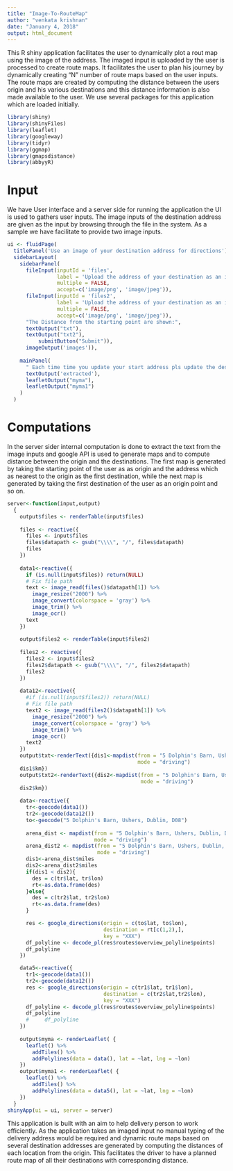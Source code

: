 ---
title: "Image-To-RouteMap"
author: "venkata krishnan"
date: "January 4, 2018"
output: html_document
---
This R shiny application facilitates the user to dynamically plot a rout map using the image of the address. The imaged input is uploaded by the user is processed to create route maps. It facilitates the user to plan his journey by dynamically creating "N" number of route maps based on the user inputs. The route maps are created by computing the distance between the users origin and his various destinations and this distance information is also made available to the user. We use several packages for this application which are loaded initially.  
```{r}
library(shiny)
library(shinyFiles)
library(leaflet)
library(googleway)
library(tidyr)
library(ggmap)
library(gmapsdistance)
library(abbyyR)
```
# Input
We have User interface and a server side for running the application the UI is used to gathers user inputs. The image inputs of the destination address are given as the input by browsing through the file in the system. As a sample we have facilitate to provide two image inputs.  

```{r setup, include=FALSE}
ui <- fluidPage(
  titlePanel('Use an image of your destination address for directions'),
  sidebarLayout(
    sidebarPanel(
      fileInput(inputId = 'files', 
                label = 'Upload the address of your destination as an image',
                multiple = FALSE,
                accept=c('image/png', 'image/jpeg')),
      fileInput(inputId = 'files2', 
                label = 'Upload the address of your destination as an images',
                multiple = FALSE,
                accept=c('image/png', 'image/jpeg')),
      "The Distance from the starting point are shown:",
      textOutput("txt"),
      textOutput("txt2"),
          submitButton("Submit")),
      imageOutput('images')),
    
    mainPanel(
      " Each time time you update your start address pls update the destination",
      textOutput('extracted'),
      leafletOutput("myma"),
      leafletOutput("myma1")
    )
  )

```
# Computations
In the server sider internal computation is done to extract the text from the image inputs and google API is used to generate maps and to compute distance between the origin and the destinations. The first map is generated by taking the starting point of the user as as origin and the address which as nearest to the origin as the first destination, while the next map is generated by taking the first destination of the user as an origin point and so on.   
```{r eruption, echo=FALSE}

server<-function(input,output)
  {  
    output$files <- renderTable(input$files)
    
    files <- reactive({
      files <- input$files
      files$datapath <- gsub("\\\\", "/", files$datapath)
      files
    })
    
    data1<-reactive({
      if (is.null(input$files)) return(NULL)
      # Fix file path
      text <- image_read(files()$datapath[1]) %>%
        image_resize("2000") %>%
        image_convert(colorspace = 'gray') %>%
        image_trim() %>%
        image_ocr()
      text
    })
    
    output$files2 <- renderTable(input$files2)
    
    files2 <- reactive({
      files2 <- input$files2
      files2$datapath <- gsub("\\\\", "/", files2$datapath)
      files2
    })
    
    data12<-reactive({
      #if (is.null(input$files2)) return(NULL)
      # Fix file path
      text2 <- image_read(files2()$datapath[1]) %>%
        image_resize("2000") %>%
        image_convert(colorspace = 'gray') %>%
        image_trim() %>%
        image_ocr()
      text2
    })
    output$txt<-renderText({dis1<-mapdist(from = "5 Dolphin's Barn, Ushers, Dublin, D08", to = data1(),
                                          mode = "driving")
    dis1$km})
    output$txt2<-renderText({dis2<-mapdist(from = "5 Dolphin's Barn, Ushers, Dublin, D08", to = data12(),
                                           mode = "driving")
    dis2$km})
    
    data<-reactive({ 
      tr<-geocode(data1())
      tr2<-geocode(data12())
      to<-geocode("5 Dolphin's Barn, Ushers, Dublin, D08")
      
      arena_dist <- mapdist(from = "5 Dolphin's Barn, Ushers, Dublin, D08", to = data1(),
                            mode = "driving")
      arena_dist2 <- mapdist(from = "5 Dolphin's Barn, Ushers, Dublin, D08", to = data12(),
                             mode = "driving")
      dis1<-arena_dist$miles
      dis2<-arena_dist2$miles
      if(dis1 < dis2){
        des = c(tr$lat, tr$lon)
        rt<-as.data.frame(des)
      }else{
        des = c(tr2$lat, tr2$lon)
        rt<-as.data.frame(des)
      }

      res <- google_directions(origin = c(to$lat, to$lon),
                               destination = rt[c(1,2),],
                               key = "XXX")
      df_polyline <- decode_pl(res$routes$overview_polyline$points)
      df_polyline
    })

    data5<-reactive({ 
      tr1<-geocode(data1())
      tr2<-geocode(data12())
      res <- google_directions(origin = c(tr1$lat, tr1$lon),
                               destination = c(tr2$lat,tr2$lon),
                               key = "XXX")
      df_polyline <- decode_pl(res$routes$overview_polyline$points)
      df_polyline
      #     df_polyline
    }) 
    
    output$myma <- renderLeaflet( {       
      leaflet() %>%
        addTiles() %>%
        addPolylines(data = data(), lat = ~lat, lng = ~lon)
    })
    output$myma1 <- renderLeaflet( {       
      leaflet() %>%
        addTiles() %>%
        addPolylines(data = data5(), lat = ~lat, lng = ~lon)
    })
  }
shinyApp(ui = ui, server = server)
```

This application is built with an aim to help delivery person to work efficiently. As the application takes an imaged input no manual typing of the delivery address would be required and dynamic route maps based on several destination addresses are generated by computing the distances of each location from the origin. This facilitates the driver to have a planned route map of all their destinations with corresponding distance.
     

